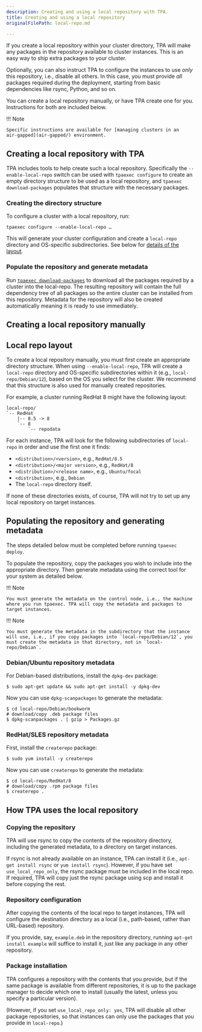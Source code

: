 ```yaml
---
description: Creating and using a local repository with TPA.
title: Creating and using a local repository
originalFilePath: local-repo.md

---
```


If you create a local repository within your cluster directory, TPA
will make any packages in the repository available to cluster instances.
This is an easy way to ship extra packages to your cluster.

Optionally, you can also instruct TPA to configure the instances to
use *only* this repository, i.e., disable all others. In this case, you
must provide *all* packages required during the deployment, starting
from basic dependencies like rsync, Python, and so on.

You can create a local repository manually, or have TPA create one for
you. Instructions for both are included below.

!!! Note

    Specific instructions are available for [managing clusters in an
    air-gapped](air-gapped/) environment.

## Creating a local repository with TPA

TPA includes tools to help create such a local repository. Specifically
the `--enable-local-repo` switch can be used with `tpaexec configure` to
create an empty directory structure to be used as a local repository,
and `tpaexec download-packages` populates that structure with the
necessary packages.

### Creating the directory structure

To configure a cluster with a local repository, run:

```
tpaexec configure --enable-local-repo …
```

This will generate your cluster configuration and create a `local-repo`
directory and OS-specific subdirectories. See below for [details of the
layout](#local-repo-layout).

### Populate the repository and generate metadata

Run [`tpaexec download-packages`](tpaexec-download-packages/) to
download all the packages required by a cluster into the local-repo.
The resulting repository will contain the full dependency tree of all
packages so the entire cluster can be installed from this repository.
Metadata for the repository will also be created automatically meaning
it is ready to use immediately.

## Creating a local repository manually

## Local repo layout

To create a local repository manually, you must first create an
appropriate directory structure. When using `--enable-local-repo`,
TPA will create a `local-repo` directory and OS-specific
subdirectories within it (e.g., `local-repo/Debian/12`), based on the OS
you select for the cluster. We recommend that this structure is also
used for manually created repositories.

For example, a cluster running RedHat 8 might have the following layout:

```text
local-repo/
`-- RedHat
    |-- 8.5 -> 8
    `-- 8
        `-- repodata
```

For each instance, TPA will look for the following subdirectories of
`local-repo` in order and use the first one it finds:

-   `<distribution>/<version>`, e.g., `RedHat/8.5`
-   `<distribution>/<major version>`, e.g., `RedHat/8`
-   `<distribution>/<release name>`, e.g., `Ubuntu/focal`
-   `<distribution>`, e.g., `Debian`
-   The `local-repo` directory itself.

If none of these directories exists, of course, TPA will not try to
set up any local repository on target instances.

## Populating the repository and generating metadata

The steps detailed below must be completed before running
`tpaexec deploy`.

To populate the repository, copy the packages you wish to include into
the appropriate directory. Then generate metadata using the correct
tool for your system as detailed below.

!!! Note

    You must generate the metadata on the control node, i.e., the machine
    where you run tpaexec. TPA will copy the metadata and packages to
    target instances.

!!! Note

    You must generate the metadata in the subdirectory that the instance
    will use, i.e., if you copy packages into `local-repo/Debian/12`, you
    must create the metadata in that directory, not in `local-repo/Debian`.

### Debian/Ubuntu repository metadata

For Debian-based distributions, install the `dpkg-dev` package:

```shell
$ sudo apt-get update && sudo apt-get install -y dpkg-dev
```

Now you can use `dpkg-scanpackages` to generate the metadata:

```shell
$ cd local-repo/Debian/bookworm
# download/copy .deb package files
$ dpkg-scanpackages . | gzip > Packages.gz
```

### RedHat/SLES repository metadata

First, install the `createrepo` package:

```shell
$ sudo yum install -y createrepo
```

Now you can use `createrepo` to generate the metadata:

```shell
$ cd local-repo/RedHat/8
# download/copy .rpm package files
$ createrepo .
```

## How TPA uses the local repository

### Copying the repository

TPA will use rsync to copy the contents of the repository directory,
including the generated metadata, to a directory on target instances.

If rsync is not already available on an instance, TPA can install it
(i.e., `apt-get install rsync` or `yum install rsync`). However, if you
have set `use_local_repo_only`, the rsync package must be included in
the local repo. If required, TPA will copy just the rsync package
using scp and install it before copying the rest.

### Repository configuration

After copying the contents of the local repo to target instances,
TPA will configure the destination directory as a local (i.e.,
path-based, rather than URL-based) repository.

If you provide, say, `example.deb` in the repository
directory, running `apt-get install example` will suffice to install it,
just like any package in any other repository.

### Package installation

TPA configures a repository with the contents that you provide, but
if the same package is available from different repositories, it is up
to the package manager to decide which one to install (usually the
latest, unless you specify a particular version).

(However, if you set `use_local_repo_only: yes`, TPA will disable
all other package repositories, so that instances can only use the
packages that you provide in `local-repo`.)
